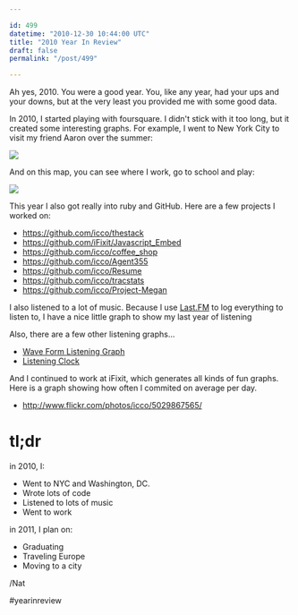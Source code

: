 ```yaml
---

id: 499
datetime: "2010-12-30 10:44:00 UTC"
title: "2010 Year In Review"
draft: false
permalink: "/post/499"

---
```


Ah yes, 2010. You were a good year. You, like any year, had your ups and your downs, but at the very least you provided me with some good data.

In 2010, I started playing with foursquare. I didn't stick with it too long, but it created some interesting graphs. For example, I went to New York City to visit my friend Aaron over the summer:

 ![](https://storage.googleapis.com/icco-cloud/photos/2019/6ed93a3a-30db-47c5-9879-91c4300778b2.png)

And on this map, you can see where I work, go to school and play:

 ![](https://storage.googleapis.com/icco-cloud/photos/2019/9e86690d-e4fd-467d-8d1c-82a5319fba72.png)

This year I also got really into ruby and GitHub. Here are a few projects I worked on:

* https://github.com/icco/thestack
* https://github.com/iFixit/Javascript_Embed
* https://github.com/icco/coffee_shop
* https://github.com/icco/Agent355
* https://github.com/icco/Resume
* https://github.com/icco/tracstats
* https://github.com/icco/Project-Megan

I also listened to a lot of music. Because I use [Last.FM](http://last.fm) to log everything to listen to, I have a nice little graph to show my last year of listening

Also, there are a few other listening graphs...

* [Wave Form Listening Graph](/images/2010/12/lastfm2010.pdf)
* [Listening Clock](/images/2010/12/ListeningClock-Last.fmPlayground_1293132524380.png)

And I continued to work at iFixit, which generates all kinds of fun graphs. Here is a graph showing how often I commited on average per day.

* http://www.flickr.com/photos/icco/5029867565/

# tl;dr

in 2010, I:

* Went to NYC and Washington, DC.
* Wrote lots of code
* Listened to lots of music
* Went to work

in 2011, I plan on:

* Graduating
* Traveling Europe
* Moving to a city

/Nat

\#yearinreview
